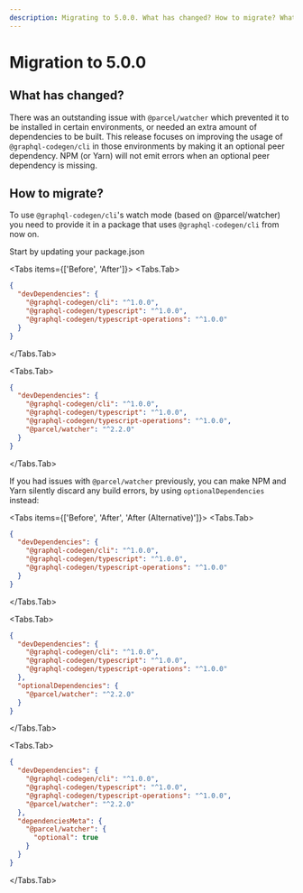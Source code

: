 ```yaml
---
description: Migrating to 5.0.0. What has changed? How to migrate? What are the new features?
---
```



# Migration to 5.0.0

## What has changed?

There was an outstanding issue with `@parcel/watcher` which prevented it to be installed in certain environments, or needed an extra amount of dependencies to be built.
This release focuses on improving the usage of `@graphql-codegen/cli` in those environments by making it an optional peer dependency.
NPM (or Yarn) will not emit errors when an optional peer dependency is missing.

## How to migrate?

To use `@graphql-codegen/cli`'s watch mode (based on @parcel/watcher) you need to provide it in a package that uses `@graphql-codegen/cli` from now on.

Start by updating your package.json

<Tabs items={['Before', 'After']}>
<Tabs.Tab>
```json filename="package.json"
{
  "devDependencies": {
    "@graphql-codegen/cli": "^1.0.0",
    "@graphql-codegen/typescript": "^1.0.0",
    "@graphql-codegen/typescript-operations": "^1.0.0"
  }
}
```
</Tabs.Tab>

<Tabs.Tab>
```json filename="package.json"
{
  "devDependencies": {
    "@graphql-codegen/cli": "^1.0.0",
    "@graphql-codegen/typescript": "^1.0.0",
    "@graphql-codegen/typescript-operations": "^1.0.0",
    "@parcel/watcher": "^2.2.0"
  }
}
```
</Tabs.Tab>
</Tabs>

If you had issues with `@parcel/watcher` previously, you can make NPM and Yarn silently discard any build errors, by using `optionalDependencies` instead:

<Tabs items={['Before', 'After', 'After (Alternative)']}>
<Tabs.Tab>
```json filename="package.json"
{
  "devDependencies": {
    "@graphql-codegen/cli": "^1.0.0",
    "@graphql-codegen/typescript": "^1.0.0",
    "@graphql-codegen/typescript-operations": "^1.0.0"
  }
}
```
</Tabs.Tab>

<Tabs.Tab>
```json filename="package.json"
{
  "devDependencies": {
    "@graphql-codegen/cli": "^1.0.0",
    "@graphql-codegen/typescript": "^1.0.0",
    "@graphql-codegen/typescript-operations": "^1.0.0"
  },
  "optionalDependencies": {
    "@parcel/watcher": "^2.2.0"
  }
}
```
</Tabs.Tab>

<Tabs.Tab>
```json filename="package.json"
{
  "devDependencies": {
    "@graphql-codegen/cli": "^1.0.0",
    "@graphql-codegen/typescript": "^1.0.0",
    "@graphql-codegen/typescript-operations": "^1.0.0",
    "@parcel/watcher": "^2.2.0"
  },
  "dependenciesMeta": {
    "@parcel/watcher": {
      "optional": true
    }
  }
}
```
</Tabs.Tab>
</Tabs>

